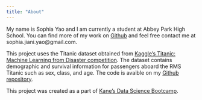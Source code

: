 ```yaml
---
title: "About"
---
```


My name is Sophia Yao and I am currently a student at Abbey Park High School. You can find more of my work on [Github](https://github.com/sophiay14) and feel free contact me at sophia.jiani.yao@gmail.com.

This project uses the Titanic dataset obtained from [Kaggle’s Titanic: Machine Learning from Disaster competition](https://www.kaggle.com/competitions/titanic). The dataset contains demographic and survival information for passengers aboard the RMS Titanic such as sex, class, and age. The code is avaible on my [Github repository]().

This project was created as a part of [Kane’s Data Science Bootcamp](https://bootcamp.davidkane.info/).

